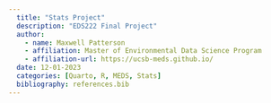```yaml
---
  title: "Stats Project"
  description: "EDS222 Final Project"
  author:
    - name: Maxwell Patterson
    - affiliation: Master of Environmental Data Science Program
    - affiliation-url: https://ucsb-meds.github.io/
  date: 12-01-2023
  categories: [Quarto, R, MEDS, Stats]
  bibliography: references.bib
---
```




